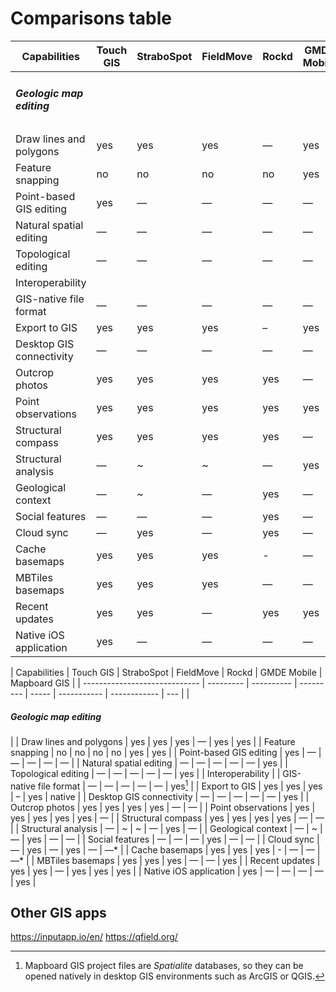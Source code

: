 
# Comparisons table

<table>
  <thead>
    <tr>
      <th>Capabilities</th>
      <th>Touch GIS</th>
      <th>StraboSpot</th>
      <th>FieldMove</th>
      <th>Rockd</th>
      <th>GMDE Mobile</th>
      <th>Mapboard GIS</th>
      <th></th>
    </tr>
  </thead>
  <tbody>
    <tr>
      <td>
        <h5>Geologic map editing</h5>
      </td>
      <td></td>
      <td></td>
      <td></td>
      <td></td>
      <td></td>
      <td></td>
      <td></td>
    </tr>
    <tr>
      <td>Draw lines and polygons</td>
      <td>yes</td>
      <td>yes</td>
      <td>yes</td>
      <td>—</td>
      <td>yes</td>
      <td>yes</td>
      <td></td>
    </tr>
    <tr>
      <td>Feature snapping</td>
      <td>no</td>
      <td>no</td>
      <td>no</td>
      <td>no</td>
      <td>yes</td>
      <td>yes</td>
      <td></td>
    </tr>
    <tr>
      <td>Point-based GIS editing</td>
      <td>yes</td>
      <td>—</td>
      <td>—</td>
      <td>—</td>
      <td>—</td>
      <td>—</td>
      <td></td>
    </tr>
    <tr>
      <td>Natural spatial editing</td>
      <td>—</td>
      <td>—</td>
      <td>—</td>
      <td>—</td>
      <td>—</td>
      <td>yes</td>
      <td></td>
    </tr>
    <tr>
      <td>Topological editing</td>
      <td>—</td>
      <td>—</td>
      <td>—</td>
      <td>—</td>
      <td>—</td>
      <td>yes</td>
      <td></td>
    </tr>
    <tr>
      <td>Interoperability</td>
      <td></td>
      <td></td>
      <td></td>
      <td></td>
      <td></td>
      <td></td>
      <td></td>
    </tr>
    <tr>
      <td>GIS-native file format</td>
      <td>—</td>
      <td>—</td>
      <td>—</td>
      <td>—</td>
      <td>—</td>
      <td>
        yes
        <sup id="fnref-1">
          <a href="#fn-1" class="footnote-ref">
            1
          </a>
        </sup>
      </td>
      <td></td>
    </tr>
    <tr>
      <td>Export to GIS</td>
      <td>yes</td>
      <td>yes</td>
      <td>yes</td>
      <td>–</td>
      <td>yes</td>
      <td>native</td>
      <td></td>
    </tr>
    <tr>
      <td>Desktop GIS connectivity</td>
      <td>—</td>
      <td>—</td>
      <td>—</td>
      <td>—</td>
      <td>—</td>
      <td>yes</td>
      <td></td>
    </tr>
    <tr>
      <td>Outcrop photos</td>
      <td>yes</td>
      <td>yes</td>
      <td>yes</td>
      <td>yes</td>
      <td>—</td>
      <td>—</td>
      <td></td>
    </tr>
    <tr>
      <td>Point observations</td>
      <td>yes</td>
      <td>yes</td>
      <td>yes</td>
      <td>yes</td>
      <td>yes</td>
      <td>—</td>
      <td></td>
    </tr>
    <tr>
      <td>Structural compass</td>
      <td>yes</td>
      <td>yes</td>
      <td>yes</td>
      <td>yes</td>
      <td>—</td>
      <td>—</td>
      <td></td>
    </tr>
    <tr>
      <td>Structural analysis</td>
      <td>—</td>
      <td>~</td>
      <td>~</td>
      <td>—</td>
      <td>yes</td>
      <td>—</td>
      <td></td>
    </tr>
    <tr>
      <td>Geological context</td>
      <td>—</td>
      <td>~</td>
      <td>—</td>
      <td>yes</td>
      <td>—</td>
      <td>—</td>
      <td></td>
    </tr>
    <tr>
      <td>Social features</td>
      <td>—</td>
      <td>—</td>
      <td>—</td>
      <td>yes</td>
      <td>—</td>
      <td>—</td>
      <td></td>
    </tr>
    <tr>
      <td>Cloud sync</td>
      <td>—</td>
      <td>yes</td>
      <td>—</td>
      <td>yes</td>
      <td>—</td>
      <td>—*</td>
      <td></td>
    </tr>
    <tr>
      <td>Cache basemaps</td>
      <td>yes</td>
      <td>yes</td>
      <td>yes</td>
      <td>-</td>
      <td>—</td>
      <td>—</td>
      <td>—*</td>
    </tr>
    <tr>
      <td>MBTiles basemaps</td>
      <td>yes</td>
      <td>yes</td>
      <td>yes</td>
      <td>—</td>
      <td>—</td>
      <td>yes</td>
      <td></td>
    </tr>
    <tr>
      <td>Recent updates</td>
      <td>yes</td>
      <td>yes</td>
      <td>—</td>
      <td>yes</td>
      <td>yes</td>
      <td>yes</td>
      <td></td>
    </tr>
    <tr>
      <td>Native iOS application</td>
      <td>yes</td>
      <td>—</td>
      <td>—</td>
      <td>—</td>
      <td>—</td>
      <td>yes</td>
      <td></td>
    </tr>
  </tbody>
</table>

| Capabilities                  | Touch GIS | StraboSpot | FieldMove | Rockd | GMDE Mobile | Mapboard GIS |
| ----------------------------- | --------- | ---------- | --------- | ----- | ----------- | ------------ | --- |
| <h5>Geologic map editing</h5> |
| Draw lines and polygons       | yes       | yes        | yes       | —     | yes         | yes          |
| Feature snapping              | no        | no         | no        | no    | yes         | yes          |
| Point-based GIS editing       | yes       | —          | —         | —     | —           | —            |
| Natural spatial editing       | —         | —          | —         | —     | —           | yes          |
| Topological editing           | —         | —          | —         | —     | —           | yes          |
| Interoperability              |
| GIS-native file format        | —         | —          | —         | —     | —           | yes[^1]      |
| Export to GIS                 | yes       | yes        | yes       | –     | yes         | native       |
| Desktop GIS connectivity      | —         | —          | —         | —     | —           | yes          |
| Outcrop photos                | yes       | yes        | yes       | yes   | —           | —            |
| Point observations            | yes       | yes        | yes       | yes   | yes         | —            |
| Structural compass            | yes       | yes        | yes       | yes   | —           | —            |
| Structural analysis           | —         | ~          | ~         | —     | yes         | —            |
| Geological context            | —         | ~          | —         | yes   | —           | —            |
| Social features               | —         | —          | —         | yes   | —           | —            |
| Cloud sync                    | —         | yes        | —         | yes   | —           | —\*          |
| Cache basemaps                | yes       | yes        | yes       | -     | —           | —            | —\* |
| MBTiles basemaps              | yes       | yes        | yes       | —     | —           | yes          |
| Recent updates                | yes       | yes        | —         | yes   | yes         | yes          |
| Native iOS application        | yes       | —          | —         | —     | —           | yes          |

[^1]:
    Mapboard GIS project files are _Spatialite_ databases, so they can
    be opened natively in desktop GIS environments such as ArcGIS or QGIS.

## Other GIS apps

https://inputapp.io/en/
https://qfield.org/

